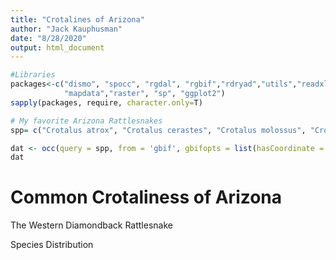 ```yaml
---
title: "Crotalines of Arizona"
author: "Jack Kauphusman"
date: "8/28/2020"
output: html_document
---
```


```r
#Libraries
packages<-c("dismo", "spocc", "rgdal", "rgbif","rdryad","utils","readxl","ggridges","viridis","rasterVis","maps","mapr", "ggmap",
            "mapdata","raster", "sp", "ggplot2")
sapply(packages, require, character.only=T)
```

```r
# My favorite Arizona Rattlesnakes
spp= c("Crotalus atrox", "Crotalus cerastes", "Crotalus molossus", "Crotalus tigris")

dat <- occ(query = spp, from = 'gbif', gbifopts = list(hasCoordinate = TRUE))
dat
```

# Common Crotaliness of Arizona

The Western Diamondback Rattlesnake

Species Distribution
